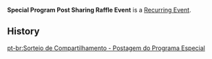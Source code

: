 {{Terminology Infobox
|type  = Recurring Events
}}
'''Special Program Post Sharing Raffle Event''' is a [[Recurring Event]].

==History==
{{Event History Table}}

[[pt-br:Sorteio de Compartilhamento - Postagem do Programa Especial]]